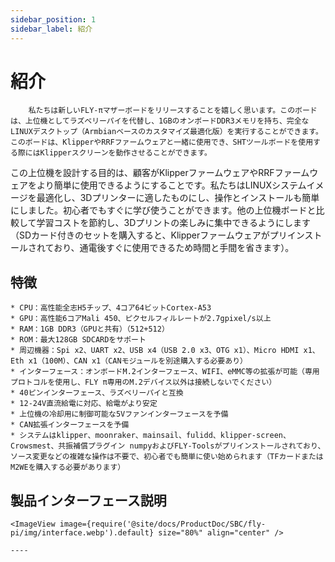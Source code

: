 ```yaml
---
sidebar_position: 1
sidebar_label: 紹介
---
```




# 紹介

        私たちは新しいFLY-πマザーボードをリリースすることを嬉しく思います。このボードは、上位機としてラズベリーパイを代替し、1GBのオンボードDDR3メモリを持ち、完全なLINUXデスクトップ（Armbianベースのカスタマイズ最適化版）を実行することができます。このボードは、KlipperやRRFファームウェアと一緒に使用でき、SHTツールボードを使用する際にはKlipperスクリーンを動作させることができます。

この上位機を設計する目的は、顧客がKlipperファームウェアやRRFファームウェアをより簡単に使用できるようにすることです。私たちはLINUXシステムイメージを最適化し、3Dプリンターに適したものにし、操作とインストールも簡単にしました。初心者でもすぐに学び使うことができます。他の上位機ボードと比較して学習コストを節約し、3Dプリントの楽しみに集中できるようにします（SDカード付きのセットを購入すると、Klipperファームウェアがプリインストールされており、通電後すぐに使用できるため時間と手間を省きます）。

## 特徴

    * CPU：高性能全志H5チップ、4コア64ビットCortex-A53
    * GPU：高性能6コアMali 450、ピクセルフィルレートが2.7gpixel/s以上
    * RAM：1GB DDR3（GPUと共有）（512+512）
    * ROM：最大128GB SDCARDをサポート
    * 周辺機器：Spi x2、UART x2、USB x4（USB 2.0 x3、OTG x1）、Micro HDMI x1、Eth x1（100M）、CAN x1（CANモジュールを別途購入する必要あり）
    * インターフェース：オンボードM.2インターフェース、WIFI、eMMC等の拡張が可能（専用プロトコルを使用し、FLY π専用のM.2デバイス以外は接続しないでください）
    * 40ピンインターフェース、ラズベリーパイと互換
    * 12-24V直流給電に対応、給電がより安定
    * 上位機の冷却用に制御可能な5Vファンインターフェースを予備
    * CAN拡張インターフェースを予備
    * システムはklipper、moonraker、mainsail、fulidd、klipper-screen、Crowsmest、共振補償プラグイン numpyおよびFLY-Toolsがプリインストールされており、ソース変更などの複雑な操作は不要で、初心者でも簡単に使い始められます（TFカードまたはM2WEを購入する必要があります）

## 製品インターフェース説明

    <ImageView image={require('@site/docs/ProductDoc/SBC/fly-pi/img/interface.webp').default} size="80%" align="center" />

    ----